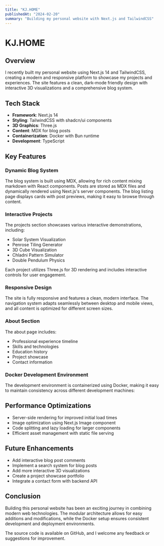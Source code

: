 ```yaml
---
title: "KJ.HOME"
publishedAt: "2024-02-20"
summary: "Building my personal website with Next.js and TailwindCSS"
---
```


# KJ.HOME

## Overview

I recently built my personal website using Next.js 14 and TailwindCSS, creating a modern and responsive platform to showcase my projects and experiences. The site features a clean, dark-mode friendly design with interactive 3D visualizations and a comprehensive blog system.

## Tech Stack

- **Framework**: Next.js 14
- **Styling**: TailwindCSS with shadcn/ui components
- **3D Graphics**: Three.js
- **Content**: MDX for blog posts
- **Containerization**: Docker with Bun runtime
- **Development**: TypeScript

## Key Features

### Dynamic Blog System

The blog system is built using MDX, allowing for rich content mixing markdown with React components. Posts are stored as MDX files and dynamically rendered using Next.js's server components. The blog listing page displays cards with post previews, making it easy to browse through content.

### Interactive Projects

The projects section showcases various interactive demonstrations, including:

- Solar System Visualization
- Penrose Tiling Generator
- 3D Cube Visualization
- Chladni Pattern Simulator
- Double Pendulum Physics

Each project utilizes Three.js for 3D rendering and includes interactive controls for user engagement.

### Responsive Design

The site is fully responsive and features a clean, modern interface. The navigation system adapts seamlessly between desktop and mobile views, and all content is optimized for different screen sizes.

### About Section

The about page includes:

- Professional experience timeline
- Skills and technologies
- Education history
- Project showcase
- Contact information

### Docker Development Environment

The development environment is containerized using Docker, making it easy to maintain consistency across different development machines:

## Performance Optimizations

- Server-side rendering for improved initial load times
- Image optimization using Next.js Image component
- Code splitting and lazy loading for larger components
- Efficient asset management with static file serving

## Future Enhancements

- Add interactive blog post comments
- Implement a search system for blog posts
- Add more interactive 3D visualizations
- Create a project showcase portfolio
- Integrate a contact form with backend API

## Conclusion

Building this personal website has been an exciting journey in combining modern web technologies. The modular architecture allows for easy additions and modifications, while the Docker setup ensures consistent development and deployment environments.

The source code is available on GitHub, and I welcome any feedback or suggestions for improvement.
